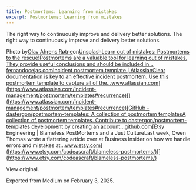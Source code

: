 ```yaml
---
title: Postmortems: Learning from mistakes
excerpt: Postmortems: Learning from mistakes
---
```


The right way to continuously improve and delivery better solutions.
The right way to continuously improve and delivery better solutions.

Photo by[Olav Ahrens Røtne](https://unsplash.com/@olav_ahrens?utm_source=medium&utm_medium=referral)on[Unsplash](https://unsplash.com?utm_source=medium&utm_medium=referral)[Learn out of mistakes: Postmortems to the rescue!Postmortems are a valuable tool for learning out of mistakes. They provide useful conclusions and should be included in…fernandocejas.com](https://fernandocejas.com/2020/03/21/learn-out-of-mistakes-postmortems/)[](https://fernandocejas.com/2020/03/21/learn-out-of-mistakes-postmortems/)[Incident postmortem template | AtlassianClear documentation is key to an effective incident postmortem. Use this postmortem template to capture all of the…www.atlassian.com](https://www.atlassian.com/incident-management/postmortem/templates#recurrence)[](https://www.atlassian.com/incident-management/postmortem/templates#recurrence)[GitHub - dastergon/postmortem-templates: A collection of postmortem templatesA collection of postmortem templates. Contribute to dastergon/postmortem-templates development by creating an account…github.com](https://github.com/dastergon/postmortem-templates)[](https://github.com/dastergon/postmortem-templates)[Etsy Engineering | Blameless PostMortems and a Just CultureLast week, Owen Thomas wrote a flattering article over at Business Insider on how we handle errors and mistakes at…www.etsy.com](https://www.etsy.com/codeascraft/blameless-postmortems/)[](https://www.etsy.com/codeascraft/blameless-postmortems/)



View original.


Exported from Medium on February 3, 2025.


